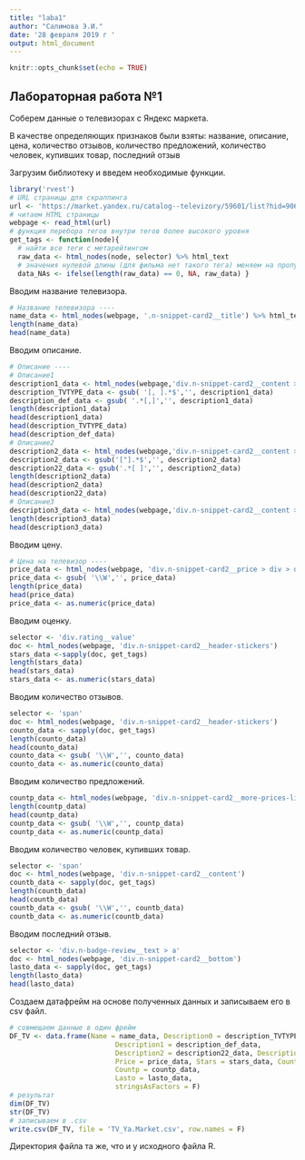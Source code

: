 ---
title: "laba1"
author: "Салимова Э.И."
date: '28 февраля 2019 г '
output: html_document
---

```{r setup, include=FALSE}
knitr::opts_chunk$set(echo = TRUE)
```

## Лабораторная работа №1

Соберем данные о телевизорах с Яндекс маркета.

В качестве определяющих признаков были взяты: название, описание, цена, количество отзывов, количество предложений, количество человек, купивших товар, последний отзыв

Загрузим библиотеку и введем необходимые функции.

```{r}
library('rvest') 
# URL страницы для скраппинга
url <- 'https://market.yandex.ru/catalog--televizory/59601/list?hid=90639&suggest_text=%D0%A2%D0%B5%D0%BB%D0%B5%D0%B2%D0%B8%D0%B7%D0%BE%D1%80%D1%8B&suggest=1&suggest_type=category&onstock=1&local-offers-first=0'
# читаем HTML страницы
webpage <- read_html(url) 
# функция перебора тегов внутри тегов более высокого уровня
get_tags <- function(node){
  # найти все теги с метарейтингом
  raw_data <- html_nodes(node, selector) %>% html_text 
  # значения нулевой длины (для фильма нет такого тега) меняем на пропуски
  data_NAs <- ifelse(length(raw_data) == 0, NA, raw_data) }
```

Вводим название телевизора.

```{r}
# Название телевизора ----
name_data <- html_nodes(webpage, '.n-snippet-card2__title') %>% html_text 
length(name_data)
head(name_data)
```

Вводим описание.

```{r}
# Описание ----
# Описание1
description1_data <- html_nodes(webpage,'div.n-snippet-card2__content > ul> li:nth-child(1)') %>% html_text
description_TVTYPE_data <- gsub( '[, ].*$','', description1_data)
description_def_data <- gsub( '.*[,]','', description1_data)
length(description1_data)
head(description1_data)
head(description_TVTYPE_data) 
head(description_def_data)
# Описание2
description2_data <- html_nodes(webpage,'div.n-snippet-card2__content > ul> li:nth-child(2)') %>% html_text
description2_data <- gsub('["].*$','', description2_data)
description22_data <- gsub('.*[ ]','', description2_data)
length(description2_data)
head(description2_data)
head(description22_data)
# Описание3
description3_data <- html_nodes(webpage,'div.n-snippet-card2__content > ul> li:nth-child(3)') %>% html_text
length(description3_data)
head(description3_data)
```

Вводим цену.

```{r}
# Цена на телевизор ----
price_data <- html_nodes(webpage, 'div.n-snippet-card2__price > div > div > a > div')%>% html_text
price_data <- gsub( '\\W','', price_data)
length(price_data)
head(price_data)
price_data <- as.numeric(price_data)
```

Вводим оценку.

```{r}
selector <- 'div.rating__value'
doc <- html_nodes(webpage, 'div.n-snippet-card2__header-stickers')
stars_data <-sapply(doc, get_tags)
length(stars_data)
head(stars_data)
stars_data <- as.numeric(stars_data)
```

Вводим количество отзывов.

```{r}
selector <- 'span'
doc <- html_nodes(webpage, 'div.n-snippet-card2__header-stickers')
counto_data <- sapply(doc, get_tags)
length(counto_data)
head(counto_data)
counto_data <- gsub( '\\W','', counto_data)
counto_data <- as.numeric(counto_data)
```

Вводим количество предложений.

```{r}
countp_data <- html_nodes(webpage, 'div.n-snippet-card2__more-prices-link > a') %>%html_text
length(countp_data)
head(countp_data)
countp_data <- gsub( '\\W','', countp_data)
countp_data <- as.numeric(countp_data)
```

Вводим количество человек, купивших товар.

```{r}
selector <- 'span'
doc <- html_nodes(webpage, 'div.n-snippet-card2__content')
countb_data <- sapply(doc, get_tags)
length(countb_data)
head(countb_data)
countb_data <- gsub( '\\W','', countb_data)
countb_data <- as.numeric(countb_data)
```

Вводим последний отзыв.

```{r}
selector <- 'div.n-badge-review__text > a'
doc <- html_nodes(webpage, 'div.n-snippet-card2__bottom')
lasto_data <- sapply(doc, get_tags)
length(lasto_data)
head(lasto_data)
```

Создаем датафрейм на основе полученных данных и записываем его в csv файл.

```{r}
# совмещаем данные в один фрейм
DF_TV <- data.frame(Name = name_data, Description0 = description_TVTYPE_data,
                          Description1 = description_def_data,
                          Description2 = description22_data, Description3 = description3_data,
                          Price = price_data, Stars = stars_data, Counto = counto_data,
                          Countp = countp_data, 
                          Lasto = lasto_data,
                          stringsAsFactors = F)
# результат
dim(DF_TV)
str(DF_TV)
# записываем в .csv
write.csv(DF_TV, file = 'TV_Ya.Market.csv', row.names = F)
```

Директория файла та же, что и у исходного файла R.